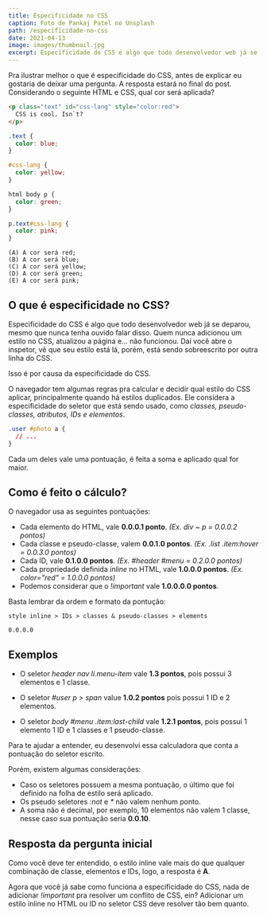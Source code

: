```yaml
---
title: Especificidade no CSS
caption: Foto de Pankaj Patel no Unsplash
path: /especificidade-no-css
date: 2021-04-13
image: images/thumbnail.jpg
excerpt: Especificidade do CSS é algo que todo desenvolvedor web já se deparou, mesmo que nunca tenha ouvido falar disso. Por exemplo, é comum adicionar um estilo no CSS, atualizar a página e... não funcionar. Daí você abre o inspetor, vê que seu estilo está lá, porém, está sendo sobrescrito por outra linha do CSS. […]
---
```



Pra ilustrar melhor o que é especificidade do CSS, antes de explicar eu gostaria de deixar uma pergunta. A resposta estará no final do post. Considerando o seguinte HTML e CSS, qual cor será aplicada?

```html
<p class="text" id="css-lang" style="color:red">
  CSS is cool. Isn`t?
</p>
```

```css
.text {
  color: blue;
}

#css-lang {
  color: yellow;
}

html body p {
  color: green;
}

p.text#css-lang {
  color: pink;
}
```

```
(A) A cor será red;
(B) A cor será blue;
(C) A cor será yellow;
(D) A cor será green;
(E) A cor será pink;
```

## O que é especificidade no CSS?

Especificidade do CSS é algo que todo desenvolvedor web já se deparou, mesmo que nunca tenha ouvido falar disso. Quem nunca adicionou um estilo no CSS, atualizou a página e... não funcionou. Daí você abre o inspetor, vê que seu estilo está lá, porém, está sendo sobreescrito por outra linha do CSS.

Isso é por causa da especificidade do CSS.

O navegador tem algumas regras pra calcular e decidir qual estilo do CSS aplicar, principalmente quando há estilos duplicados. Ele considera a especificidade do seletor que está sendo usado, como _classes, pseudo-classes, atributos, IDs e elementos_.

```css
.user #photo a {
  // ...
}
```

Cada um deles vale uma pontuação, é feita a soma e aplicado qual for maior.

## Como é feito o cálculo?

O navegador usa as seguintes pontuações:

- Cada elemento do HTML, vale **0.0.0.1 ponto**. _(Ex. div ~ p = 0.0.0.2 pontos)_
- Cada classe e pseudo-classe, valem **0.0.1.0 pontos**. _(Ex. .list .item:hover = 0.0.3.0 pontos)_
- Cada ID, vale **0.1.0.0 pontos**. _(Ex. #header #menu = 0.2.0.0 pontos)_
- Cada propriedade definida _inline_ no HTML, vale **1.0.0.0 pontos**. _(Ex. color="red" = 1.0.0.0 pontos)_
- Podemos considerar que o _!important_ vale **1.0.0.0.0 pontos**.

Basta lembrar da ordem e formato da pontução:

```
style inline > IDs > classes & pseudo-classes > elements

0.0.0.0
```

## Exemplos

- O seletor _header nav li.menu-item_ vale **1.3 pontos**, pois possui 3 elementos e 1 classe.

- O seletor _#user p > span_ value **1.0.2 pontos** pois possui 1 ID e 2 elementos.

- O seletor _body #menu .item:last-child_ vale **1.2.1 pontos**, pois possui 1 elemento 1 ID e 1 classes e 1 pseudo-classe.

Para te ajudar a entender, eu desenvolvi essa calculadora que conta a pontuação do seletor escrito.

<CSSSpecificityCounter />

Porém, existem algumas considerações:

- Caso os seletores possuem a mesma pontuação, o último que foi definido na folha de estilo será aplicado.
- Os pseudo seletores _:not_ e _\*_ não valem nenhum ponto.
- A soma não é decimal, por exemplo, 10 elementos não valem 1 classe, nesse caso sua pontuação seria **0.0.10**.

## Resposta da pergunta inicial

Como você deve ter entendido, o estilo inline vale mais do que qualquer combinação de classe, elementos e IDs, logo, a resposta é **A**.

Agora que você já sabe como funciona a especificidade do CSS, nada de adicionar _!important_ pra resolver um conflito de CSS, ein? Adicionar um estilo inline no HTML ou ID no seletor CSS deve resolver tão bem quanto.

